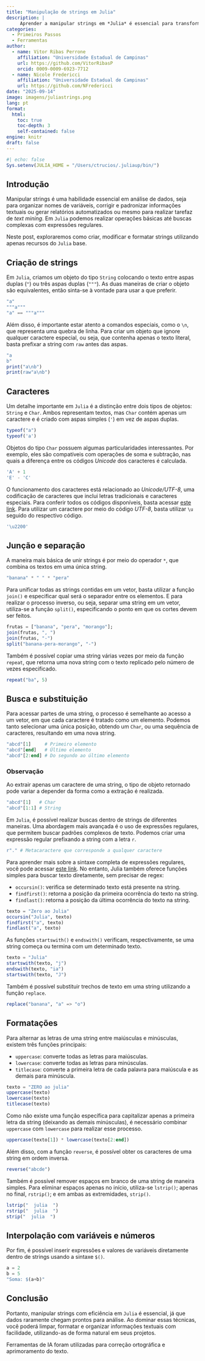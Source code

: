 ```yaml
---
title: "Manipulação de strings em Julia"
description: |
     Aprender a manipular strings em *Julia* é essencial para transformar dados brutos em informações úteis. Neste post, você vai conhecer desde os conceitos básicos até operações e formatações mais avançadas, aprendendo a organizar, padronizar e preparar seus dados de forma eficiente para qualquer análise.
categories:
  - Primeiros Passos
  - Ferramentas
author:
  - name: Vitor Ribas Perrone
    affiliation: "Universidade Estadual de Campinas"
    url: https://github.com/VitorRibasP
    orcid: 0009-0009-6923-7712
  - name: Nicole Fredericci
    affiliation: "Universidade Estadual de Campinas"
    url: https://github.com/NFredericci
date: "2025-09-14"
image: imagens/juliastrings.png
lang: pt
format:
  html:
    toc: true
    toc-depth: 3
    self-contained: false
engine: knitr
draft: false
---
```




```r
#| echo: false
Sys.setenv(JULIA_HOME = "/Users/ctrucios/.juliaup/bin/")
```


## Introdução


::: {.justify}
Manipular strings é uma habilidade essencial em análise de dados, seja para organizar nomes de variáveis, corrigir e padronizar informações textuais ou gerar relatórios automatizados ou mesmo para realizar tarefaz de _text mining_. Em `Julia` podemos realizar operações básicas até buscas complexas com expressões regulares. 

Neste post, exploraremos como criar, modificar e formatar strings utilizando apenas recursos do `Julia` base.
:::

## Criação de strings

::: {.justify}
Em `Julia`, criamos um objeto do tipo `String` colocando o texto entre aspas duplas (`"`) ou três aspas duplas (`"""`). As duas maneiras de criar o objeto são equivalentes, então sinta-se à vontade para usar a que preferir.
:::

```julia
"a"
"""a"""
"a" == """a"""
```

::: {.justify}
Além disso, é importante estar atento a comandos especiais, como o `\n`, que representa uma quebra de linha. Para criar um objeto que ignore qualquer caractere especial, ou seja, que contenha apenas o texto literal, basta prefixar a string com `raw` antes das aspas.
:::

```julia
"a
b"
print("a\nb")
print(raw"a\nb")
```

## Caracteres

::: {.justify}
Um detalhe importante em `Julia` é a distinção entre dois tipos de objetos: `String` e `Char`. Ambos representam textos, mas `Char` contém apenas um caractere e é criado com aspas simples (`'`) em vez de aspas duplas.
:::

```julia
typeof("a")
typeof('a')
```

::: {.justify}
Objetos do tipo `Char` possuem algumas particularidades interessantes. Por exemplo, eles são compatíveis com operações de soma e subtração, nas quais a diferença entre os códigos *Unicode* dos caracteres é calculada.
:::

```julia
'A' + 1
'E' - 'C'
```

::: {.justify}
O funcionamento dos caracteres está relacionado ao *Unicode/UTF-8*, uma codificação de caracteres que inclui letras tradicionais e caracteres especiais. Para conferir todos os códigos disponíveis, basta acessar [este link](https://www.charset.org/utf-8). Para utilizar um caractere por meio do código *UTF-8*, basta utilizar `\u` seguido do respectivo código.
:::

```julia
'\u2200'
```

## Junção e separação 

::: {.justify}
A maneira mais básica de unir strings é por meio do operador `*`, que combina os textos em uma única string.
:::

```julia
"banana" * " " * "pera"
```

::: {.justify}
Para unificar todas as strings contidas em um vetor, basta utilizar a função `join()` e especificar qual será o separador entre os elementos. E para realizar o processo inverso, ou seja, separar uma string em um vetor, utiliza-se a função `split()`, especificando o ponto em que os cortes devem ser feitos.
:::

```julia
frutas = ["banana", "pera", "morango"];
join(frutas, ", ")
join(frutas, "-")
split("banana-pera-morango", "-")
```

::: {.justify}
Também é possível copiar uma string várias vezes por meio da função `repeat`, que retorna uma nova string com o texto replicado pelo número de vezes especificado.
:::

```julia
repeat("ba", 5)
```

## Busca e substituição

::: {.justify}
Para acessar partes de uma string, o processo é semelhante ao acesso a um vetor, em que cada caractere é tratado como um elemento. Podemos tanto selecionar uma única posição, obtendo um `Char`, ou uma sequência de caracteres, resultando em uma nova string. 
:::

```julia
"abcd"[1]     # Primeiro elemento
"abcd"[end]   # Último elemento
"abcd"[2:end] # Do segundo ao último elemento
```

::: {.callout-note icon=false}
### Observação

Ao extrair apenas um caractere de uma string, o tipo de objeto retornado pode variar a depender da forma como a extração é realizada.

```julia
"abcd"[1]   # Char
"abcd"[1:1] # String
```
:::

::: {.justify}
Em `Julia`, é possível realizar buscas dentro de strings de diferentes maneiras. Uma abordagem mais avançada é o uso de expressões regulares, que permitem buscar padrões complexos de texto. Podemos criar uma expressão regular prefixando a string com a letra `r`.
:::

```julia
r"." # Metacaractere que corresponde a qualquer caractere
```

::: {.justify}
Para aprender mais sobre a sintaxe completa de expressões regulares, você pode acessar [este link](https://pt.wikipedia.org/wiki/Express%C3%A3o_regular). No entanto, Julia também oferece funções simples para buscar texto diretamente, sem precisar de regex:

- `occursin()`: verifica se determinado texto está presente na string.
- `findfirst()`: retorna a posição da primeira ocorrência do texto na string.
- `findlast()`: retorna a posição da última ocorrência do texto na string.
:::

```julia
texto = "Zero ao Julia"
occursin("Julia", texto)   
findfirst("a", texto)  
findlast("a", texto)       
```

::: {.justify}
As funções `startswith()` e `endswith()` verificam, respectivamente, se uma string começa ou termina com um determinado texto.
:::

```julia
texto = "Julia"
startswith(texto, "j")
endswith(texto, "ia")
startswith(texto, "J")
```

::: {.justify}
Também é possível substituir trechos de texto em uma string utilizando a função `replace`.
:::

```julia
replace("banana", "a" => "o")
```

## Formatações

::: {.justify}
Para alternar as letras de uma string entre maiúsculas e minúsculas, existem três funções principais:

- `uppercase`: converte todas as letras para maiúsculas.
- `lowercase`: converte todas as letras para minúsculas.
- `titlecase`: converte a primeira letra de cada palavra para maiúscula e as demais para minúscula.
:::

```julia
texto = "ZERO ao julia"
uppercase(texto)
lowercase(texto)
titlecase(texto)
```

::: {.justify}
Como não existe uma função específica para capitalizar apenas a primeira letra da string (deixando as demais minúsculas), é necessário combinar `uppercase` com `lowercase` para realizar esse processo. 
:::

```julia
uppercase(texto[1]) * lowercase(texto[2:end])
```

::: {.justify}
Além disso, com a função `reverse`, é possível obter os caracteres de uma string em ordem inversa.
:::

```julia
reverse("abcde")
```

::: {.justify}
Também é possível remover espaços em branco de uma string de maneira simples. Para eliminar espaços apenas no início, utiliza-se `lstrip()`; apenas no final, `rstrip()`; e em ambas as extremidades, `strip()`.
:::

```julia
lstrip("  julia  ")
rstrip("  julia  ")
strip("  julia  ")
```

## Interpolação com variáveis e números

::: {.justify}
Por fim, é possível inserir expressões e valores de variáveis diretamente dentro de strings usando a sintaxe `$()`. 
:::

```julia
a = 2
b = 5
"Soma: $(a+b)"
``` 

## Conclusão

::: {.justify}
Portanto, manipular strings com eficiência em `Julia` é essencial, já que dados raramente chegam prontos para análise. Ao dominar essas técnicas, você poderá limpar, formatar e organizar informações textuais com facilidade, utilizando-as de forma natural em seus projetos.
:::

::: callout-note
Ferramentas de IA foram utilizadas para correção ortográfica e aprimoramento do texto.
:::

